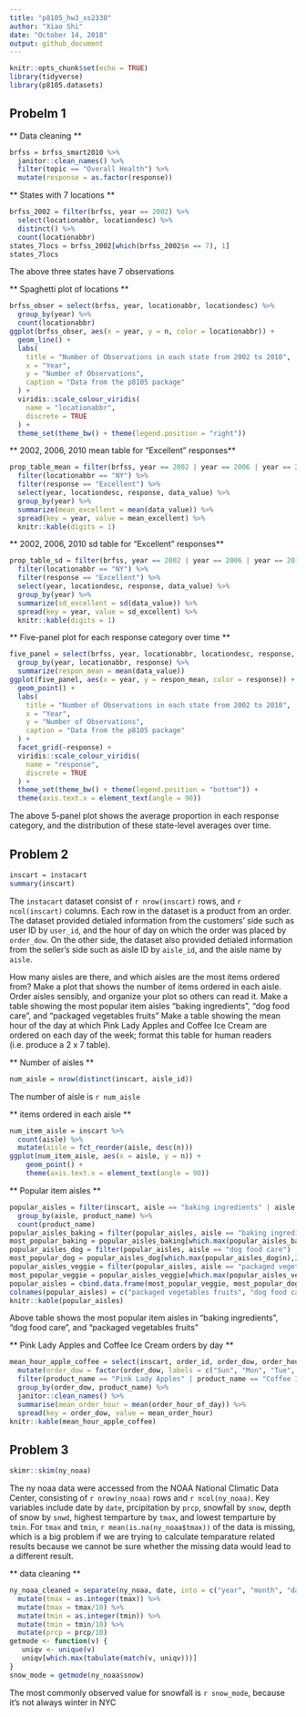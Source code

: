 ```yaml
---
title: "p8105_hw3_xs2330"
author: "Xiao Shi"
date: "October 14, 2018"
output: github_document
---
```

```r
knitr::opts_chunk$set(echo = TRUE)
library(tidyverse)
library(p8105.datasets)
```

## Probelm 1
** Data cleaning **
```r
brfss = brfss_smart2010 %>%
  janitor::clean_names() %>%
  filter(topic == "Overall Health") %>%
  mutate(response = as.factor(response))
```

** States with 7 locations **
```r
brfss_2002 = filter(brfss, year == 2002) %>%
  select(locationabbr, locationdesc) %>%
  distinct() %>%
  count(locationabbr)
states_7locs = brfss_2002[which(brfss_2002$n == 7), 1]
states_7locs
```
The above three states have 7 observations

** Spaghetti plot of locations **
```r
brfss_obser = select(brfss, year, locationabbr, locationdesc) %>%
  group_by(year) %>%
  count(locationabbr)
ggplot(brfss_obser, aes(x = year, y = n, color = locationabbr)) +
  geom_line() +
  labs(
    title = "Number of Observations in each state from 2002 to 2010",
    x = "Year",
    y = "Number of Observations",
    caption = "Data from the p8105 package"
  ) +
  viridis::scale_colour_viridis(
    name = "locationabbr", 
    discrete = TRUE
  ) +
  theme_set(theme_bw() + theme(legend.position = "right"))
```

** 2002, 2006, 2010 mean table for "Excellent" responses**
```r
prop_table_mean = filter(brfss, year == 2002 | year == 2006 | year == 2010) %>%
  filter(locationabbr == "NY") %>%
  filter(response == "Excellent") %>%
  select(year, locationdesc, response, data_value) %>%
  group_by(year) %>%
  summarize(mean_excellent = mean(data_value)) %>% 
  spread(key = year, value = mean_excellent) %>% 
  knitr::kable(digits = 1)
```

** 2002, 2006, 2010 sd table for "Excellent" responses**
```r
prop_table_sd = filter(brfss, year == 2002 | year == 2006 | year == 2010) %>%
  filter(locationabbr == "NY") %>%
  filter(response == "Excellent") %>%
  select(year, locationdesc, response, data_value) %>%
  group_by(year) %>%
  summarize(sd_excellent = sd(data_value)) %>% 
  spread(key = year, value = sd_excellent) %>% 
  knitr::kable(digits = 1)
```

** Five-panel plot for each response category over time **
```r
five_panel = select(brfss, year, locationabbr, locationdesc, response, data_value) %>%
  group_by(year, locationabbr, response) %>%
  summarize(respon_mean = mean(data_value))
ggplot(five_panel, aes(x = year, y = respon_mean, color = response)) +
  geom_point() +
  labs(
    title = "Number of Observations in each state from 2002 to 2010",
    x = "Year",
    y = "Number of Observations",
    caption = "Data from the p8105 package"
  ) +
  facet_grid(~response) +
  viridis::scale_colour_viridis(
    name = "response", 
    discrete = TRUE
  ) +
  theme_set(theme_bw() + theme(legend.position = "bottom")) +
  theme(axis.text.x = element_text(angle = 90))
```
The above 5-panel plot shows the average proportion in each response category, and the distribution of these state-level averages over time. 

## Problem 2
```r
inscart = instacart
summary(inscart)
```
The `instacart` dataset consist of `r nrow(inscart)` rows, and `r ncol(inscart)` columns. Each row in the dataset is a product from an order. The dataset provided detialed information from the customers' side such as user ID by `user_id`, and the hour of day on which the order was placed by `order_dow`. On the other side, the dataset also provided detialed information from the seller's side such as aisle ID by `aisle_id`, and the aisle name by `aisle`.

How many aisles are there, and which aisles are the most items ordered from?
Make a plot that shows the number of items ordered in each aisle. Order aisles sensibly, and organize your plot so others can read it.
Make a table showing the most popular item aisles “baking ingredients”, “dog food care”, and “packaged vegetables fruits”
Make a table showing the mean hour of the day at which Pink Lady Apples and Coffee Ice Cream are ordered on each day of the week; format this table for human readers (i.e. produce a 2 x 7 table).

** Number of aisles **
```r
num_aisle = nrow(distinct(inscart, aisle_id))
```
The number of aisle is `r num_aisle`

** items ordered in each aisle **
```r
num_item_aisle = inscart %>%
  count(aisle) %>%
  mutate(aisle = fct_reorder(aisle, desc(n)))
ggplot(num_item_aisle, aes(x = aisle, y = n)) +
    geom_point() +
    theme(axis.text.x = element_text(angle = 90))
```

** Popular item aisles **
```r
popular_aisles = filter(inscart, aisle == "baking ingredients" | aisle == "dog food care" | aisle == "packaged vegetables fruits") %>%
  group_by(aisle, product_name) %>%
  count(product_name)
popular_aisles_baking = filter(popular_aisles, aisle == "baking ingredients")
most_popular_baking = popular_aisles_baking[which.max(popular_aisles_baking$n),2]
popular_aisles_dog = filter(popular_aisles, aisle == "dog food care")
most_popular_dog = popular_aisles_dog[which.max(popular_aisles_dog$n),2]
popular_aisles_veggie = filter(popular_aisles, aisle == "packaged vegetables fruits")
most_popular_veggie = popular_aisles_veggie[which.max(popular_aisles_veggie$n),2]
popular_aisles = cbind.data.frame(most_popular_veggie, most_popular_dog, most_popular_baking)
colnames(popular_aisles) = c("packaged vegetables fruits", "dog food care", "baking ingredients")
knitr::kable(popular_aisles)
```

Above table shows the most popular item aisles in “baking ingredients”, “dog food care”, and “packaged vegetables fruits”

** Pink Lady Apples and Coffee Ice Cream orders by day **
```r
mean_hour_apple_coffee = select(inscart, order_id, order_dow, order_hour_of_day, product_name) %>%
  mutate(order_dow = factor(order_dow, labels = c("Sun", "Mon", "Tue", "Wed", "Thu", "Fri", "Sat"))) %>%
  filter(product_name == "Pink Lady Apples" | product_name == "Coffee Ice Cream") %>%
  group_by(order_dow, product_name) %>%
  janitor::clean_names() %>%
  summarise(mean_order_hour = mean(order_hour_of_day)) %>%
  spread(key = order_dow, value = mean_order_hour)
knitr::kable(mean_hour_apple_coffee)  
```

## Problem 3
```r
skimr::skim(ny_noaa)
```
The ny noaa data were accessed from the NOAA National Climatic Data Center, consisting of `r nrow(ny_noaa)` rows and `r ncol(ny_noaa)`. Key variables include date by `date`, prcipitation by `prcp`, snowfall by `snow`, depth of snow by `snwd`, highest temparture by `tmax`, and lowest temparture by `tmin`. For `tmax` and `tmin`, `r mean(is.na(ny_noaa$tmax))` of the data is missing, which is a big problem if we are trying to calculate temparature related results because we cannot be sure whether the missing data would lead to a different result.

** data cleaning **
```r
ny_noaa_cleaned = separate(ny_noaa, date, into = c("year", "month", "day"), sep = "-") %>%
  mutate(tmax = as.integer(tmax)) %>%
  mutate(tmax = tmax/10) %>%
  mutate(tmin = as.integer(tmin)) %>%
  mutate(tmin = tmin/10) %>%
  mutate(prcp = prcp/10) 
getmode <- function(v) {
   uniqv <- unique(v)
   uniqv[which.max(tabulate(match(v, uniqv)))]
} 
snow_mode = getmode(ny_noaa$snow)
```
The most commonly observed value for snowfall is `r snow_mode`, because it's  not always winter in NYC

